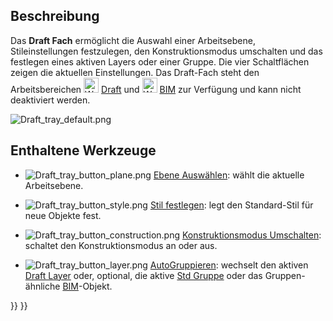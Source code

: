 <languages/>

{{Docnav/de
|[[Draft_ShowSnapBar/de|FangenSymbolleisteAnzeigen]]
|[[Draft_annotation_scale_widget/de|BeschriftungsmaßstabWidget]]
|[[Draft_Workbench/de|Draft]]
|IconL=Draft_ShowSnapBar.svg
|IconR=
|IconC=Workbench_Draft.svg
}}

{{TOCright}}

<span id="Description"></span>
==Beschreibung==

Das '''Draft Fach''' ermöglicht die Auswahl einer Arbeitsebene, Stileinstellungen festzulegen, den Konstruktionsmodus umschalten und das festlegen eines aktiven Layers oder einer Gruppe. Die vier Schaltflächen zeigen die aktuellen Einstellungen. Das Draft-Fach steht den Arbeitsbereichen [[Image:Workbench_Draft.svg|24px]] [[Draft_Workbench/de|Draft]] und [[Image:Workbench_BIM.svg|24px]] [[BIM_Workbench/de|BIM]] zur Verfügung und kann nicht deaktiviert werden.

[[Image:Draft_tray_default.png]]
{{Caption|Das Draft-Fach}}

<span id="Available_tools"></span>
==Enthaltene Werkzeuge==

* [[Image:Draft_tray_button_plane.png]] [[Draft_SelectPlane/de|Ebene Auswählen]]: wählt die aktuelle Arbeitsebene.

* [[Image:Draft_tray_button_style.png]] [[Draft_SetStyle/de|Stil festlegen]]: legt den Standard-Stil für neue Objekte fest.

* [[Image:Draft_tray_button_construction.png]] [[Draft_ToggleConstructionMode/de| Konstruktionsmodus Umschalten]]: schaltet den Konstruktionsmodus an oder aus.

* [[Image:Draft_tray_button_layer.png]] [[Draft_AutoGroup/de|AutoGruppieren]]: wechselt den aktiven [[Draft_Layer/de|Draft Layer]] oder, optional, die aktive [[Std_Group/de|Std Gruppe]] oder das Gruppen-ähnliche [[BIM_Workbench/de|BIM]]-Objekt.


{{Docnav/de
|[[Draft_ShowSnapBar/de|FangenSymbolleisteAnzeigen]]
|[[Draft_annotation_scale_widget/de|BeschriftungsmaßstabWidget]]
|[[Draft_Workbench/de|Draft]]
|IconL=Draft_ShowSnapBar.svg
|IconR=
|IconC=Workbench_Draft.svg
}}

{{Draft Tools navi{{#translation:}}}}
{{Userdocnavi{{#translation:}}}}